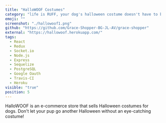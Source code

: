 ```yaml
---
title: "HalloWOOF Costumes"
category: "life is RUFF, your dog's halloween costume doesn't have to be!"
emoji: ""
screenshot: "./hallowoof1.png"
github: "https://github.com/Grace-Shopper-BG-JL-AV/grace-shopper"
external: "https://hallowoof.herokuapp.com/"
tags:
  - React
  - Redux
  - Socket.io
  - Node.js
  - Express
  - Sequelize
  - PostgreSQL
  - Google Oauth
  - Travis-CI
  - Heroku
visible: "true"
position: 5
---
```


HalloWOOF is an e-commerce store that sells Halloween costumes for dogs. Don't let your pup go another Halloween without an eye-catching costume!
